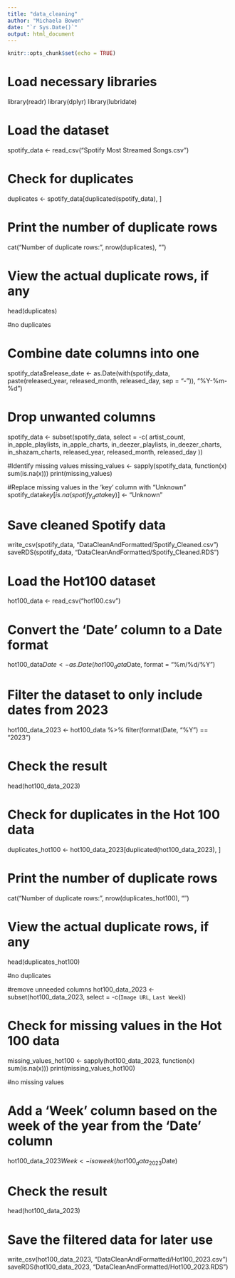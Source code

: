 ```yaml
---
title: "data_cleaning"
author: "Michaela Bowen"
date: "`r Sys.Date()`"
output: html_document
---
```


```r
knitr::opts_chunk$set(echo = TRUE)
```

# Load necessary libraries
library(readr)
library(dplyr)
library(lubridate)

# Load the dataset
spotify_data <- read_csv("Spotify Most Streamed Songs.csv")

# Check for duplicates
duplicates <- spotify_data[duplicated(spotify_data), ]

# Print the number of duplicate rows
cat("Number of duplicate rows:", nrow(duplicates), "\n")

# View the actual duplicate rows, if any
head(duplicates)

#no duplicates



# Combine date columns into one
spotify_data$release_date <- as.Date(with(spotify_data, paste(released_year, released_month, released_day, sep = "-")), "%Y-%m-%d")

# Drop unwanted columns
spotify_data <- subset(spotify_data, select = -c(
  artist_count, 
  in_apple_playlists, 
  in_apple_charts, 
  in_deezer_playlists, 
  in_deezer_charts, 
  in_shazam_charts,
  released_year,
  released_month,
  released_day
))


#Identify missing values
missing_values <- sapply(spotify_data, function(x) sum(is.na(x)))
print(missing_values)

#Replace missing values in the 'key' column with "Unknown"
spotify_data$key[is.na(spotify_data$key)] <- "Unknown"


# Save cleaned Spotify data
write_csv(spotify_data, "DataCleanAndFormatted/Spotify_Cleaned.csv")
saveRDS(spotify_data, "DataCleanAndFormatted/Spotify_Cleaned.RDS")



# Load the Hot100 dataset
hot100_data <- read_csv("hot100.csv")

# Convert the 'Date' column to a Date format
hot100_data$Date <- as.Date(hot100_data$Date, format = "%m/%d/%Y")

# Filter the dataset to only include dates from 2023
hot100_data_2023 <- hot100_data %>% 
  filter(format(Date, "%Y") == "2023")

# Check the result
head(hot100_data_2023)


# Check for duplicates in the Hot 100 data
duplicates_hot100 <- hot100_data_2023[duplicated(hot100_data_2023), ]

# Print the number of duplicate rows
cat("Number of duplicate rows:", nrow(duplicates_hot100), "\n")

# View the actual duplicate rows, if any
head(duplicates_hot100)

#no duplicates

#remove unneeded columns
hot100_data_2023 <- subset(hot100_data_2023, select = -c(`Image URL`, `Last Week`))

# Check for missing values in the Hot 100 data
missing_values_hot100 <- sapply(hot100_data_2023, function(x) sum(is.na(x)))
print(missing_values_hot100)

#no missing values


# Add a 'Week' column based on the week of the year from the 'Date' column
hot100_data_2023$Week <- isoweek(hot100_data_2023$Date)

# Check the result
head(hot100_data_2023)




# Save the filtered data for later use
write_csv(hot100_data_2023, "DataCleanAndFormatted/Hot100_2023.csv")
saveRDS(hot100_data_2023, "DataCleanAndFormatted/Hot100_2023.RDS")




